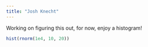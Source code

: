 ```yaml
---
title: "Josh Knecht"
---
```


Working on figuring this out, for now, enjoy a histogram!

```r
hist(rnorm(1e4, 10, 20))
```
